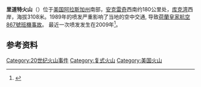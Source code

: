{{Infobox Mountain
|Name =里道特火山
|Photo =Mt. Redoubt2009.jpg
|Caption =里道特火山
|Elevation = 3,108 m
|Range =2,789 m
|Location =[[美国|美国]]，[[阿拉斯加州|阿拉斯加州]]
|Coordinates = {{coord|60|29|07|N|152|44|35|W|type:mountain}}
|Prominence = 
|last_eruption =2009年 
|First ascent = 1959年
|Easiest route = 冰/雪攀登
| pushpin_map =USA Alaska
| pushpin_map_caption =里道特火山的位置
| latd=60| latm=29| lats=07 | latNS=N
| longd=152| longm=44| longs=35| longEW=W
}}

'''里道特火山'''（{{lang-en|Redoubt Volcano}}）位于[[美国|美国]][[阿拉斯加州|阿拉斯加州]]南部，[[安克雷奇|安克雷奇]]西南约180公里处，[[库克湾|库克湾]]西岸，海拔3108米。1989年的喷发严重影响了当地的空中交通, 导致[[荷蘭皇家航空867號班機事故|荷蘭皇家航空867號班機事故]]。
最近一次喷发发生在2009年<ref>{{cite web | language = zh-cn | publisher = 新华网 | title = 美国阿拉斯加里道特火山开始喷发 | url = http://news.xinhuanet.com/world/2009-03/24/content_11063671.htm | date = 2009-03-24 | accessdate = 2011-10-26 | deadurl = yes | archiveurl = https://web.archive.org/web/20090327131241/http://news.xinhuanet.com/world/2009-03/24/content_11063671.htm | archivedate = 2009-03-27 }}</ref>。

==参考资料==
{{reflist}}

[[Category:20世纪火山事件|Category:20世纪火山事件]]
[[Category:复式火山|Category:复式火山]]
[[Category:美国火山|Category:美国火山]]